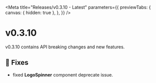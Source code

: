 
<Meta
  title="Releases/v0.3.10 - Latest"
  parameters={{
    previewTabs: {
      canvas: { hidden: true },
    },
  }}
/>

# v0.3.10

v0.3.10 contains API breaking changes and new features.

## 🐛 Fixes

- fixed **LogoSpinner** component deprecate issue.
